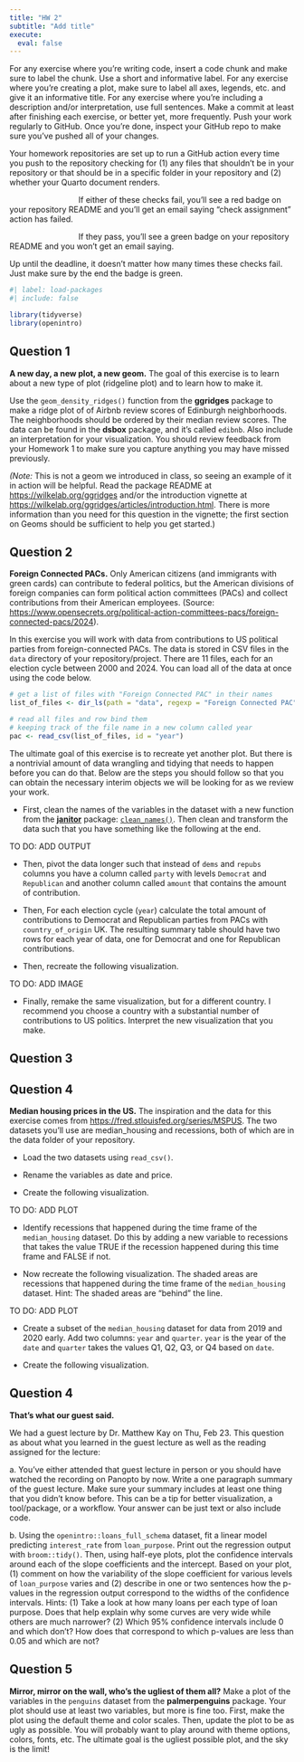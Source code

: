 ```yaml
---
title: "HW 2"
subtitle: "Add title"
execute: 
  eval: false
---
```


For any exercise where you’re writing code, insert a code chunk and make sure to label the chunk. Use a short and informative label. For any exercise where you’re creating a plot, make sure to label all axes, legends, etc. and give it an informative title. For any exercise where you’re including a description and/or interpretation, use full sentences. Make a commit at least after finishing each exercise, or better yet, more frequently. Push your work regularly to GitHub. Once you’re done, inspect your GitHub repo to make sure you've pushed all of your changes.

::: callout-note
Your homework repositories are set up to run a GitHub action every time you push to the repository checking for (1) any files that shouldn't be in your repository or that should be in a specific folder in your repository and (2) whether your Quarto document renders.

![](images/badge-fail.svg){fig-align="left" style="float: left;" width="122" height="14"}

If either of these checks fail, you'll see a red badge on your repository README and you'll get an email saying "check assignment" action has failed.

![](images/badge-pass.svg){fig-align="left" style="float: left;" width="122" height="14"}

If they pass, you'll see a green badge on your repository README and you won't get an email saying.

Up until the deadline, it doesn't matter how many times these checks fail. Just make sure by the end the badge is green.
:::

```r
#| label: load-packages
#| include: false

library(tidyverse)
library(openintro)
```

## Question 1

**A new day, a new plot, a new geom.** The goal of this exercise is to learn about a new type of plot (ridgeline plot) and to learn how to make it.

Use the `geom_density_ridges()` function from the **ggridges** package to make a ridge plot of of Airbnb review scores of Edinburgh neighborhoods. The neighborhoods should be ordered by their median review scores. The data can be found in the **dsbox** package, and it’s called `edibnb`. Also include an interpretation for your visualization. You should review feedback from your Homework 1 to make sure you capture anything you may have missed previously.

*(Note:* This is not a geom we introduced in class, so seeing an example of it in action will be helpful. Read the package README at <https://wilkelab.org/ggridges> and/or the introduction vignette at <https://wilkelab.org/ggridges/articles/introduction.html>. There is more information than you need for this question in the vignette; the first section on Geoms should be sufficient to help you get started.)

## Question 2

**Foreign Connected PACs.** Only American citizens (and immigrants with green cards) can contribute to federal politics, but the American divisions of foreign companies can form political action committees (PACs) and collect contributions from their American employees. (Source: <https://www.opensecrets.org/political-action-committees-pacs/foreign-connected-pacs/2024>).

In this exercise you will work with data from contributions to US political parties from foreign-connected PACs. The data is stored in CSV files in the `data` directory of your repository/project. There are 11 files, each for an election cycle between 2000 and 2024. You can load all of the data at once using the code below.

```r
# get a list of files with "Foreign Connected PAC" in their names
list_of_files <- dir_ls(path = "data", regexp = "Foreign Connected PAC")

# read all files and row bind them
# keeping track of the file name in a new column called year
pac <- read_csv(list_of_files, id = "year")
```

The ultimate goal of this exercise is to recreate yet another plot. But there is a nontrivial amount of data wrangling and tidying that needs to happen before you can do that. Below are the steps you should follow so that you can obtain the necessary interim objects we will be looking for as we review your work.

-   First, clean the names of the variables in the dataset with a new function from the [**janitor**](http://sfirke.github.io/janitor/) package: [`clean_names()`](http://sfirke.github.io/janitor/reference/clean_names.html). Then clean and transform the data such that you have something like the following at the end.

TO DO: ADD OUTPUT

-   Then, pivot the data longer such that instead of `dems` and `repubs` columns you have a column called `party` with levels `Democrat` and `Republican` and another column called `amount` that contains the amount of contribution.

-   Then, For each election cycle (`year`) calculate the total amount of contributions to Democrat and Republican parties from PACs with `country_of_origin` UK. The resulting summary table should have two rows for each year of data, one for Democrat and one for Republican contributions.

-   Then, recreate the following visualization.

TO DO: ADD IMAGE

-   Finally, remake the same visualization, but for a different country. I recommend you choose a country with a substantial number of contributions to US politics. Interpret the new visualization that you make.

## Question 3

## Question 4

**Median housing prices in the US.** The inspiration and the data for this exercise comes from <https://fred.stlouisfed.org/series/MSPUS>. The two datasets you’ll use are median_housing and recessions, both of which are in the data folder of your repository.

-   Load the two datasets using `read_csv()`.

-   Rename the variables as date and price.

-   Create the following visualization.

TO DO: ADD PLOT

-   Identify recessions that happened during the time frame of the `median_housing` dataset. Do this by adding a new variable to recessions that takes the value TRUE if the recession happened during this time frame and FALSE if not.

-   Now recreate the following visualization. The shaded areas are recessions that happened during the time frame of the `median_housing` dataset. Hint: The shaded areas are “behind” the line.

TO DO: ADD PLOT

-   Create a subset of the `median_housing` dataset for data from 2019 and 2020 early. Add two columns: `year` and `quarter`. `year` is the year of the `date` and `quarter` takes the values Q1, Q2, Q3, or Q4 based on `date`.

-   Create the following visualization.

## Question 4

**That’s what our guest said.**

We had a guest lecture by Dr. Matthew Kay on Thu, Feb 23. This question as about what you learned in the guest lecture as well as the reading assigned for the lecture:

a\. You’ve either attended that guest lecture in person or you should have watched the recording on Panopto by now. Write a one paragraph summary of the guest lecture. Make sure your summary includes at least one thing that you didn’t know before. This can be a tip for better visualization, a tool/package, or a workflow. Your answer can be just text or also include code.

b\. Using the `openintro::loans_full_schema` dataset, fit a linear model predicting `interest_rate` from `loan_purpose`. Print out the regression output with `broom::tidy()`. Then, using half-eye plots, plot the confidence intervals around each of the slope coefficients and the intercept. Based on your plot, (1) comment on how the variability of the slope coefficient for various levels of `loan_purpose` varies and (2) describe in one or two sentences how the p-values in the regression output correspond to the widths of the confidence intervals. Hints: (1) Take a look at how many loans per each type of loan purpose. Does that help explain why some curves are very wide while others are much narrower? (2) Which 95% confidence intervals include 0 and which don't? How does that correspond to which p-values are less than 0.05 and which are not?

## Question 5

**Mirror, mirror on the wall, who’s the ugliest of them all?** Make a plot of the variables in the `penguins` dataset from the **palmerpenguins** package. Your plot should use at least two variables, but more is fine too. First, make the plot using the default theme and color scales. Then, update the plot to be as ugly as possible. You will probably want to play around with theme options, colors, fonts, etc. The ultimate goal is the ugliest possible plot, and the sky is the limit!
